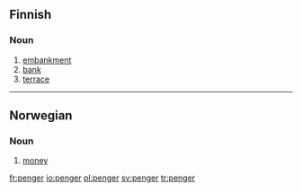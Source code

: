 ==Finnish==

===Noun===
{{fi-noun}}

# [[embankment]]
# [[bank]]
# [[terrace]]

----

==Norwegian==

===Noun===
{{infl|no|noun|g=p}}

# [[money]]

[[fr:penger]]
[[io:penger]]
[[pl:penger]]
[[sv:penger]]
[[tr:penger]]